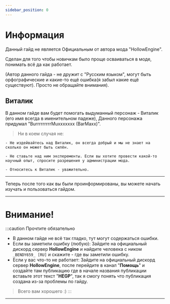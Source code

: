```yaml
---
sidebar_position: 0
---
```


# Информация

Данный гайд не является Официальным от автора мода "HollowEngine".

Сделан для того чтобы новичкам было проще осваиваться в моде, понимать всё да как работает.

(Автор данного гайда - не дружит с "Русским языком", могут быть орфографические и какие-то ещё ошибка(я забыл какие ещё существуют). Просто не обращайте внимания).

## Виталик

В данном гайде вам будет помогать выдуманный персонаж - Виталик (его имя всегда в именительном падеже), Данного персонажа придумал "BurrrrrrrrrMuxxxxxxx (BarMaxx)".


> Ни в коем случая не:

    - Не издейвайтесь над Виталик, он всегда добрый и мы не знает на сколько он может быть силён.

    - Не ставьте над ним эксперементы. Если вы хотите провести какой-то научный опыт, спросите разрешения у администрации мода.

    - Относитесь к Виталик - уважительно.

 ---

Теперь после того как вы были проинформированы, вы можете начать изучать и пользоваться гайдом.

---

# Внимание!

:::caution Прочтите обязательно
- В данном гайде не всё так гладко, тут могут содержаться ошибки.
- Если вы заметили ошибку (любую): Зайдите на официальный дискорд сервер **HollowEngine** и найдите человека с ником `_BENDY659_ [RU]` и скажите - где вы заметили ошибку.
- Если у вас что-то не работает: Зайдите на официальный дискорд сервер **HollowEngine**, после перейдите в канал "__Помощь__" и создайте там публикацию где в начале названия публикации вставьте этот текст "__HEGP__", так я смогу понять что публикация создана из-за проблемы по гайду.
> Всего вам хорошего :)
:::

---
